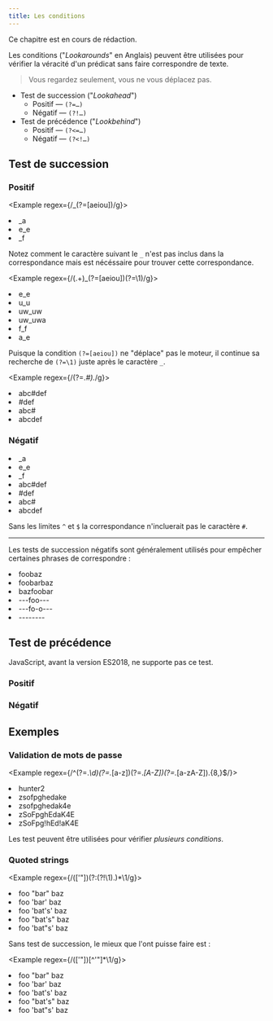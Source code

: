```yaml
---
title: Les conditions
---
```


<Note>Ce chapitre est en cours de rédaction.</Note>

Les conditions ("_Lookarounds_" en Anglais) peuvent être utilisées pour vérifier la véracité d'un prédicat sans faire correspondre de texte.

> Vous regardez seulement, vous ne vous déplacez pas.

-   Test de succession ("_Lookahead_")
    -   Positif — `(?=…)`
    -   Négatif — `(?!…)`
-   Test de précédence ("_Lookbehind_")
    -   Positif — `(?<=…)`
    -   Négatif — `(?<!…)`


## Test de succession

### Positif

<Example regex={/_(?=[aeiou])/g}>
    <li>_a</li>
    <li>e_e</li>
    <li>_f</li>
</Example>

Notez comment le caractère suivant le `_` n'est pas inclus dans la correspondance mais est nécéssaire pour trouver cette correspondance.

<Example regex={/(.+)_(?=[aeiou])(?=\1)/g}>
    <li>e_e</li>
    <li>u_u</li>
    <li>uw_uw</li>
    <li>uw_uwa</li>
    <li>f_f</li>
    <li>a_e</li>
</Example>

Puisque la condition `(?=[aeiou])` ne "déplace" pas le moteur, il continue sa recherche de `(?=\1)` juste après le caractère `_`.

<Example regex={/(?=.*#).*/g}>
    <li>abc#def</li>
    <li>#def</li>
    <li>abc#</li>
    <li>abcdef</li>
</Example>


### Négatif

<Example regex={/_(?![aeiou])/g}>
    <li>_a</li>
    <li>e_e</li>
    <li>_f</li>
</Example>

<Example regex={/^(?!.*#).*$/g}>
    <li>abc#def</li>
    <li>#def</li>
    <li>abc#</li>
    <li>abcdef</li>
</Example>

Sans les limites `^` et `$` la correspondance n'incluerait pas le caractère `#`.

---

Les tests de succession négatifs sont généralement utilisés pour empêcher certaines phrases de correspondre :

<Example regex={/foo(?!bar)/g}>
    <li>foobaz</li>
    <li>foobarbaz</li>
    <li>bazfoobar</li>
</Example>

<Example regex={/---(?:(?!---).)*---/g}>
    <li>---foo---</li>
    <li>---fo-o---</li>
    <li>--------</li>
</Example>


## Test de précédence

<Support>JavaScript, avant la version ES2018, ne supporte pas ce test.</Support>

### Positif

### Négatif


## Exemples

### Validation de mots de passe

<Example regex={/^(?=.*\d)(?=.*[a-z])(?=.*[A-Z])(?=.*[a-zA-Z]).{8,}$/}>
    <li>hunter2</li>
    <li>zsofpghedake</li>
    <li>zsofpghedak4e</li>
    <li>zSoFpghEdaK4E</li>
    <li>zSoFpg!hEd!aK4E</li>
</Example>

Les test peuvent être utilisées pour vérifier _plusieurs conditions_.

### Quoted strings

<Example regex={/(['"])(?:(?!\1).)*\1/g}>
    <li>foo "bar" baz</li>
    <li>foo 'bar' baz</li>
    <li>foo 'bat's' baz</li>
    <li>foo "bat's" baz</li>
    <li>foo 'bat"s' baz</li>
</Example>

Sans test de succession, le mieux que l'ont puisse faire est :

<Example regex={/(['"])[^'"]*\1/g}>
    <li>foo "bar" baz</li>
    <li>foo 'bar' baz</li>
    <li>foo 'bat's' baz</li>
    <li>foo "bat's" baz</li>
    <li>foo 'bat"s' baz</li>
</Example>
